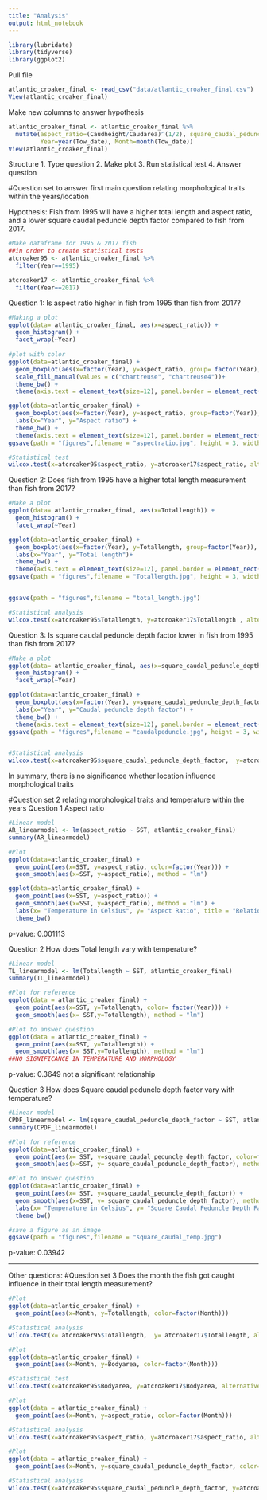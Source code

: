 ```yaml
---
title: "Analysis"
output: html_notebook
---
```

```r
library(lubridate)
library(tidyverse)
library(ggplot2)
```

Pull file
```r
atlantic_croaker_final <- read_csv("data/atlantic_croaker_final.csv")
View(atlantic_croaker_final)
```

Make new columns to answer hypothesis
```r
atlantic_croaker_final <- atlantic_croaker_final %>% 
  mutate(aspect_ratio=(Caudheight/Caudarea)^(1/2), square_caudal_peduncle_depth_factor=(Cauddepth/Depthatpec)^2, 
         Year=year(Tow_date), Month=month(Tow_date))
View(atlantic_croaker_final)
```

Structure
1. Type question
2. Make plot
3. Run statistical test
4. Answer question

#Question set to answer first main question relating morphological traits within the years/location

Hypothesis:
Fish from 1995 will have a higher total length and aspect ratio, and a lower square caudal peduncle depth factor compared to fish from 2017. 

```r
#Make dataframe for 1995 & 2017 fish
##in order to create statistical tests
atcroaker95 <- atlantic_croaker_final %>% 
  filter(Year==1995)

atcroaker17 <- atlantic_croaker_final %>% 
  filter(Year==2017)
```

Question 1:
Is aspect ratio higher in fish from 1995 than fish from 2017?
```r
#Making a plot
ggplot(data= atlantic_croaker_final, aes(x=aspect_ratio)) +
  geom_histogram() +
  facet_wrap(~Year) 
 
#plot with color
ggplot(data=atlantic_croaker_final) +
  geom_boxplot(aes(x=factor(Year), y=aspect_ratio, group= factor(Year), fill=factor(Year)), size=1) +
  scale_fill_manual(values = c("chartreuse", "chartreuse4"))+
  theme_bw() +
  theme(axis.text = element_text(size=12), panel.border = element_rect(size=2))

ggplot(data=atlantic_croaker_final) +
  geom_boxplot(aes(x=factor(Year), y=aspect_ratio, group=factor(Year)), size=0.5) + 
  labs(x="Year", y="Aspect ratio") +
  theme_bw() +
  theme(axis.text = element_text(size=12), panel.border = element_rect(size=2))
ggsave(path = "figures",filename = "aspectratio.jpg", height = 3, width = 6, units = "in")

#Statistical test
wilcox.test(x=atcroaker95$aspect_ratio, y=atcroaker17$aspect_ratio, alternative = c("two.sided"))
```

Question 2:
Does fish from 1995 have a higher total length measurement than fish from 2017?
```r
#Make a plot
ggplot(data= atlantic_croaker_final, aes(x=Totallength)) +
  geom_histogram() +
  facet_wrap(~Year)

ggplot(data=atlantic_croaker_final) +
  geom_boxplot(aes(x=factor(Year), y=Totallength, group=factor(Year)), size=0.5) + 
  labs(x="Year", y="Total length")+
  theme_bw() +
  theme(axis.text = element_text(size=12), panel.border = element_rect(size=2))
ggsave(path = "figures",filename = "Totallength.jpg", height = 3, width = 6, units = "in")


ggsave(path = "figures",filename = "total_length.jpg")

#Statistical analysis
wilcox.test(x=atcroaker95$Totallength, y=atcroaker17$Totallength , alternative=c("two.sided"))
```

Question 3:
Is square caudal peduncle depth factor lower in fish from 1995 than fish from 2017?
```r
#Make a plot
ggplot(data= atlantic_croaker_final, aes(x=square_caudal_peduncle_depth_factor)) +
  geom_histogram() +
  facet_wrap(~Year) 

ggplot(data=atlantic_croaker_final) +
  geom_boxplot(aes(x=factor(Year), y=square_caudal_peduncle_depth_factor, group=factor(Year)), size=0.5) + 
  labs(x="Year", y="Caudal peduncle depth factor") +
  theme_bw() +
  theme(axis.text = element_text(size=12), panel.border = element_rect(size=2))
ggsave(path = "figures",filename = "caudalpeduncle.jpg", height = 3, width = 6, units = "in")


#Statistical analysis
wilcox.test(x=atcroaker95$square_caudal_peduncle_depth_factor,  y=atcroaker17$square_caudal_peduncle_depth_factor, alternative = c("two.sided"))
```
In summary, there is no significance whether location influence morphological traits


#Question set 2 relating morphological traits and temperature within the years
Question 1
Aspect ratio
```r
#Linear model
AR_linearmodel <- lm(aspect_ratio ~ SST, atlantic_croaker_final)
summary(AR_linearmodel)

#Plot
ggplot(data=atlantic_croaker_final) +
  geom_point(aes(x=SST, y=aspect_ratio, color=factor(Year))) +
  geom_smooth(aes(x=SST, y=aspect_ratio), method = "lm")

ggplot(data=atlantic_croaker_final) +
  geom_point(aes(x=SST, y=aspect_ratio)) +
  geom_smooth(aes(x=SST, y=aspect_ratio), method = "lm") +
  labs(x= "Temperature in Celsius", y= "Aspect Ratio", title = "Relationship between Aspect Ratio and Temperature") +
  theme_bw()
```
p-value: 0.001113

Question 2
How does Total length vary with temperature?
```r
#Linear model
TL_linearmodel <- lm(Totallength ~ SST, atlantic_croaker_final)
summary(TL_linearmodel)

#Plot for reference
ggplot(data = atlantic_croaker_final) +
  geom_point(aes(x=SST, y=Totallength, color= factor(Year))) +
  geom_smooth(aes(x= SST,y=Totallength), method = "lm")

#Plot to answer question
ggplot(data = atlantic_croaker_final) +
  geom_point(aes(x=SST, y=Totallength)) +
  geom_smooth(aes(x= SST,y=Totallength), method = "lm")
##NO SIGNIFICANCE IN TEMPERATURE AND MORPHOLOGY
```
p-value: 0.3649
not a significant relationship

Question 3
How does Square caudal peduncle depth factor vary with temperature?
```r
#Linear model
CPDF_linearmodel <- lm(square_caudal_peduncle_depth_factor ~ SST, atlantic_croaker_final) 
summary(CPDF_linearmodel)

#Plot for reference
ggplot(data=atlantic_croaker_final) +
  geom_point(aes(x= SST, y=square_caudal_peduncle_depth_factor, color=factor(Year))) +
  geom_smooth(aes(x=SST, y= square_caudal_peduncle_depth_factor), method = "lm")

#Plot to answer question
ggplot(data=atlantic_croaker_final) +
  geom_point(aes(x= SST, y=square_caudal_peduncle_depth_factor)) +
  geom_smooth(aes(x=SST, y= square_caudal_peduncle_depth_factor), method = "lm") +
  labs(x= "Temperature in Celsius", y= "Square Caudal Peduncle Depth Factor", title = "Relationship between Square Caudal Peduncle Depth Factor and Temperature") + 
  theme_bw()

#save a figure as an image 
ggsave(path = "figures",filename = "square_caudal_temp.jpg")
```
p-value: 0.03942

--------------------------------------------------------------------------------------------

Other questions:
#Question set 3
 Does the month the fish got caught influence in their total length measurement?
```r
#Plot
ggplot(data=atlantic_croaker_final) +
  geom_point(aes(x=Month, y=Totallength, color=factor(Month)))

#Statistical analysis
wilcox.test(x= atcroaker95$Totallength,  y= atcroaker17$Totallength, alternative = c("two.sided"))
```
 
```r
#Plot
ggplot(data=atlantic_croaker_final) +
  geom_point(aes(x=Month, y=Bodyarea, color=factor(Month)))

#Statistical test
wilcox.test(x=atcroaker95$Bodyarea, y=atcroaker17$Bodyarea, alternative = c("two.sided"))
```
 
```r
#Plot
ggplot(data = atlantic_croaker_final) +
  geom_point(aes(x=Month, y=aspect_ratio, color=factor(Month)))

#Statistical analysis
wilcox.test(x=atcroaker95$aspect_ratio, y=atcroaker17$aspect_ratio, alternative = c("two.sided"))
```
 
```r
#Plot
ggplot(data = atlantic_croaker_final) +
  geom_point(aes(x=Month, y=square_caudal_peduncle_depth_factor, color=factor(Month)))

#Statistical analysis
wilcox.test(x=atcroaker95$square_caudal_peduncle_depth_factor, y=atcroaker17$square_caudal_peduncle_depth_factor, alternative = c("two.sided"))
```
 
 